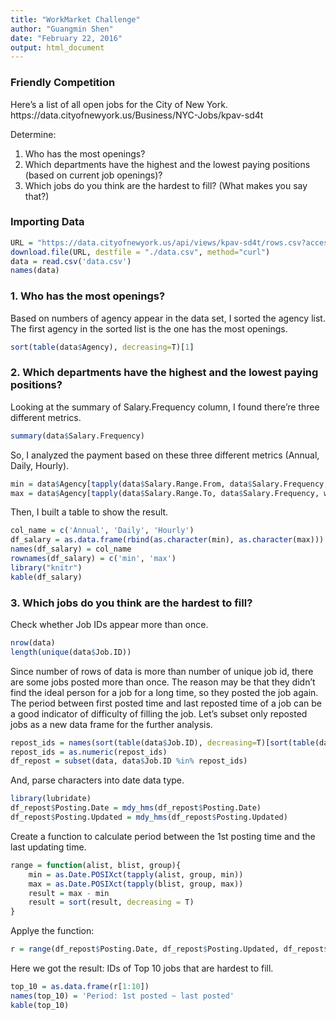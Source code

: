 ```yaml
---
title: "WorkMarket Challenge"
author: "Guangmin Shen"
date: "February 22, 2016"
output: html_document
---
```


### Friendly Competition
Here’s a list of all open jobs for the City of New York. https://data.cityofnewyork.us/Business/NYC-Jobs/kpav-sd4t

Determine:

1. Who has the most openings?
2. Which departments have the highest and the lowest paying positions (based on current job openings)?
3. Which jobs do you think are the hardest to fill? (What makes you say that?)

### Importing Data
```r
URL = "https://data.cityofnewyork.us/api/views/kpav-sd4t/rows.csv?accessType=DOWNLOAD"
download.file(URL, destfile = "./data.csv", method="curl")
data = read.csv('data.csv')
names(data)
```

### 1. Who has the most openings?
Based on numbers of agency appear in the data set, I sorted the agency list. The first agency in the sorted list is the one has the most openings. 
```r
sort(table(data$Agency), decreasing=T)[1]
```

### 2. Which departments have the highest and the lowest paying positions?
Looking at the summary of Salary.Frequency column, I found there're three different metrics.
```r
summary(data$Salary.Frequency)
```
So, I analyzed the payment based on these three different metrics (Annual, Daily, Hourly).
```r
min = data$Agency[tapply(data$Salary.Range.From, data$Salary.Frequency, which.min)]
max = data$Agency[tapply(data$Salary.Range.To, data$Salary.Frequency, which.max)]
```
Then, I built a table to show the result.
```r
col_name = c('Annual', 'Daily', 'Hourly')
df_salary = as.data.frame(rbind(as.character(min), as.character(max)))
names(df_salary) = col_name
rownames(df_salary) = c('min', 'max')
library("knitr")
kable(df_salary)
```

### 3. Which jobs do you think are the hardest to fill?
Check whether Job IDs appear more than once.
```r
nrow(data)
length(unique(data$Job.ID))
```
Since number of rows of data is more than number of unique job id, there are some jobs posted more than once. The reason may be that they didn't find the ideal person for a job for a long time, so they posted the job again. The period between first posted time and last reposted time of a job can be a good indicator of difficulty of filling the job. Let's subset only reposted jobs as a new data frame for the further analysis.
```r
repost_ids = names(sort(table(data$Job.ID), decreasing=T)[sort(table(data$Job.ID), decreasing=T)>1])
repost_ids = as.numeric(repost_ids)
df_repost = subset(data, data$Job.ID %in% repost_ids)
```
And, parse characters into date data type.
```r
library(lubridate)
df_repost$Posting.Date = mdy_hms(df_repost$Posting.Date)
df_repost$Posting.Updated = mdy_hms(df_repost$Posting.Updated)
```
Create a function to calculate period between the 1st posting time and the last updating time.
```r
range = function(alist, blist, group){
    min = as.Date.POSIXct(tapply(alist, group, min))
    max = as.Date.POSIXct(tapply(blist, group, max))
    result = max - min
    result = sort(result, decreasing = T)
}
```
Applye the function:
```r
r = range(df_repost$Posting.Date, df_repost$Posting.Updated, df_repost$Job.ID)
```
Here we got the result: IDs of Top 10 jobs that are hardest to fill.
```r
top_10 = as.data.frame(r[1:10])
names(top_10) = 'Period: 1st posted ~ last posted'
kable(top_10)
```



